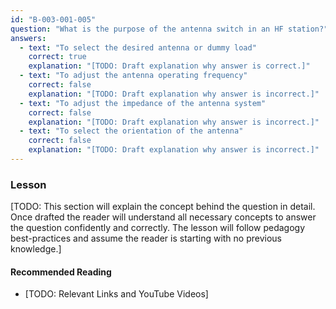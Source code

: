 ```yaml
---
id: "B-003-001-005"
question: "What is the purpose of the antenna switch in an HF station?"
answers:
  - text: "To select the desired antenna or dummy load"
    correct: true
    explanation: "[TODO: Draft explanation why answer is correct.]"
  - text: "To adjust the antenna operating frequency"
    correct: false
    explanation: "[TODO: Draft explanation why answer is incorrect.]"
  - text: "To adjust the impedance of the antenna system"
    correct: false
    explanation: "[TODO: Draft explanation why answer is incorrect.]"
  - text: "To select the orientation of the antenna"
    correct: false
    explanation: "[TODO: Draft explanation why answer is incorrect.]"
---
```


### Lesson

[TODO: This section will explain the concept behind the question in detail. Once drafted the reader will understand all necessary concepts to answer the question confidently and correctly. The lesson will follow pedagogy best-practices and assume the reader is starting with no previous knowledge.]

#### Recommended Reading

- [TODO: Relevant Links and YouTube Videos]
